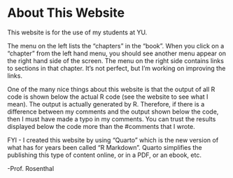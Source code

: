 # About This Website {.unnumbered}

This website is for the use of my students at YU.

The menu on the left lists the "chapters" in the "book". When you click on a "chapter" from the left hand menu, you should see another menu appear on the right hand side of the screen. The menu on the right side contains links to sections in that chapter. It's not perfect, but I'm working on improving the links.

One of the many nice things about this website is that the output of all R code is shown below the actual R code (see the website to see what I mean). The output is actually generated by R. Therefore, if there is a difference between my comments and the output shown below the code, then I must have made a typo in my comments. You can trust the results displayed below the code more than the #comments that I wrote.

FYI - I created this website by using "Quarto" which is the new version of what has for years been called "R Markdown". Quarto simplifies the publishing this type of content online, or in a PDF, or an ebook, etc.

-Prof. Rosenthal

<!--- COMMENTED OUT 
# Updates to this website

I'll be updating this and improving it on a regular basis. If you are interested. I will list the updates below.

-Prof. Rosenthal

Added suggested answers to the Vectors1 practice problems.

+-------------+--------------------------------------------------------------------------------------------------------------------------------------------------------------------------------------------+
| 11/05/2023  | Added suggested answers to the Vectors1 practice problems.                                                                                                                                 |
|             |                                                                                                                                                                                            |
|             | Added missing entry "Logical vectors, relational (AKA logical) operators, ifelse" We covered this in class and it was on Canvas but it had been inadvertantly not included on the website. |
|             |                                                                                                                                                                                            |
|             | Fixed a few typos.                                                                                                                                                                         |
|             |                                                                                                                                                                                            |
|             | Fixed PDF file.                                                                                                                                                                            |
+-------------+--------------------------------------------------------------------------------------------------------------------------------------------------------------------------------------------+
| 10/31/2023  | Added more chapters to the website.                                                                                                                                                        |
+-------------+--------------------------------------------------------------------------------------------------------------------------------------------------------------------------------------------+
| 10/26/2023  | Original website.                                                                                                                                                                          |
+-------------+--------------------------------------------------------------------------------------------------------------------------------------------------------------------------------------------+

END COMMENTED OUT --->